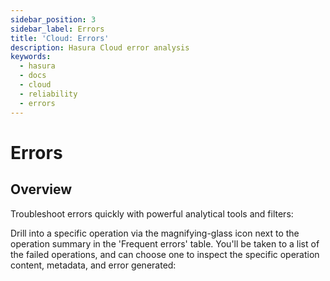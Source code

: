```yaml
---
sidebar_position: 3
sidebar_label: Errors
title: 'Cloud: Errors'
description: Hasura Cloud error analysis
keywords:
  - hasura
  - docs
  - cloud
  - reliability
  - errors
---
```



# Errors

<ProductBadge free standard pro ee />

## Overview

Troubleshoot errors quickly with powerful analytical tools and filters:

<Thumbnail src="/img/observability/pro-tab-errors.png" alt="Hasura Cloud Console errors tab" />

Drill into a specific operation via the magnifying-glass icon next to the operation summary in the 'Frequent errors'
table. You'll be taken to a list of the failed operations, and can choose one to inspect the specific operation content,
metadata, and error generated:

<Thumbnail src="/img/observability/inspect-error.png" alt="Hasura Cloud Console inspect a failed operation" />
